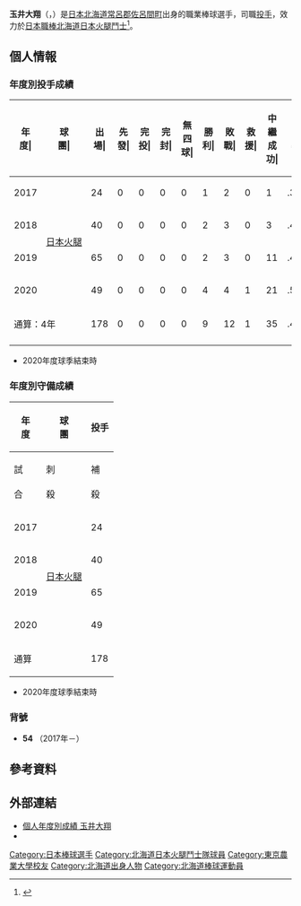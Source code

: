 {{Infobox NPB player|
|name=玉井大翔|
|image=Tamai-54.jpg|
|width=300|
|position=投手|
|team=北海道日本火腿斗士|
|number=54|
|bats=右|
|throws=右|
|birthdate={{birth_date_and_age|1992|6|16|mf=y}}|
|birthplace={{JPN}}[[北海道|北海道]][[常呂郡|常呂郡]][[佐呂間町|佐呂間町]]|
|debutdate=5月28日
|debutyear=2017年
|debutteam=北海道日本火腿鬥士
|statyear=2021年球季
|stat1label=勝投－敗投
|stat1value=9－12
|stat2label=中繼－救援
|stat2value=43－1
|stat3label=三振－四壞
|stat3value=138－79
|stat4label=防禦率
|stat4value=3.21
|teams=<nowiki></nowiki> 
* 旭川實業高等學校
* 東京農業大學北海道
* 新日鐵住金
* [[北海道日本火腿鬥士|北海道日本火腿鬥士]](2017年－)
}}

'''玉井大翔'''（{{jpn|j=玉井 大翔|hg=たまい たいしょう|rm=Tamai Taisho}}，{{bd|1992年|6月16日||catIdx=Tamai, Taisho}}）是[[日本|日本]][[北海道|北海道]][[常呂郡|常呂郡]][[佐呂間町|佐呂間町]]出身的職業棒球選手，司職[[投手|投手]]，效力於[[日本職棒|日本職棒]][[北海道日本火腿鬥士|北海道日本火腿鬥士]]<ref>{{cite web |url=https://www.sponichi.co.jp/baseball/news/2017/06/02/kiji/20170602s00001173392000c.html |title=日本ハム　９回に逆転！新人・玉井がプロ初勝利　阪神はドリスが誤算 |publisher=sponichi |date=2017-06-02 |access-date=2020-10-28 |archive-date=2017-10-26 |archive-url=https://web.archive.org/web/20171026214453/http://www.sponichi.co.jp/baseball/news/2017/06/02/kiji/20170602s00001173392000c.html |dead-url=no }}</ref>。

== 個人情報 ==
=== 年度別投手成績 ===
{| class="wikitable" style="text-align:right; font-size:small"
|-bgcolor="#efefef"
!年<br>度|!!球<br>團|!!出<br>場|!!先<br>發|!!完<br>投|!!完<br>封|!!無<br>四<br>球|!!勝<br>利|!!敗<br>戰|!!救<br>援|!!中<br>繼<br>成<br>功|!!勝<br>率|!!打<br>者|!!投<br>球<br>局<br>數|!!被<br>安<br>打|!!被<br>全<br>壘<br>打|!!保<br>送|!!敬<br>遠|!!觸<br>身<br>球|!!三<br>振<br>數|!!暴<br>投|!!犯<br>規|!!失分|!!自<br>責<br>分|!!防<br>禦<br>率|!!WHIP
|-
|style="text-align:center;"|2017
|rowspan="4" style="text-align: center; white-space: nowrap;"|[[北海道日本火腿鬥士|日本火腿]]
|24||0||0||0||0||1||2||0||1||.333||99||24.1||17||2||7||0||3||12||0||0||8||7||2.59||0.99
|-
|style="text-align:center;"|2018
|40||0||0||0||0||2||3||0||3||.400||209||48.0||48||5||13||1||7||40||2||0||24||22||4.13||1.27
|-
|style="text-align:center;"|2019
|65||0||0||0||0||2||3||0||11||.400||256||62.0||52||1||22||2||1||34||1||0||22||18||2.61||1.69
|-
|style="text-align: center;"|2020
|49||0||0||0||0||4||4||1||21||.500||175||41.2||36||5||18||1||1||29||3||0||17||16||3.46||1.30
|-
!colspan="2"|通算：4年
|178||0||0||0||0||9||12||1||35||.429||739||176.0||153||13||60||4||12||115||6||0||71||63||3.22||1.21
|-
|}
* 2020年度球季結束時

=== 年度別守備成績 ===
{| class="wikitable" style="text-align: right; font-size: small; border-collapse:collapse; padding: 1px;"
!rowspan="2"|年<br />度!!rowspan="2"|球<br />團!!colspan="6"|投手
|-style="line-height:1.25em;"
!試<br /><br />合!!刺<br /><br />殺!!補<br /><br />殺!!失<br /><br />誤!!雙<br /><br />殺!!守<br />備<br />率
|-
|style="text-align: center;"|2017
|rowspan="4" style="text-align: center; white-space: nowrap;"|[[北海道日本火腿鬥士|日本火腿]]
|24||1||2||0||0||1.000
|-
|style="text-align:center;"|2018
|40||2||4||1||0||.857
|-
|style="text-align:center;"|2019
|65||5||20||1||2||.962
|-
|style="text-align:center;"|2020
|49||5||11||0||3||1.000
|-
!colspan="2"|通算
|178||13||37||2||5||.962
|}
* 2020年度球季結束時

=== 背號 ===
* '''54''' （2017年－）

== 參考資料 ==
{{reflist}}

== 外部連結 ==
* [https://npb.jp/bis/players/91295134.html 個人年度別成績 玉井大翔] {{Wayback|url=https://npb.jp/bis/players/91295134.html |date=20210116141130 }} {{ja icon}} 
* {{Baseballstats|brm=tamai-000tai}}

{{北海道日本火腿鬥士球團球員名單}}
{{DEFAULTSORT:Tamai, Taisho}}
[[Category:日本棒球選手|Category:日本棒球選手]]
[[Category:北海道日本火腿鬥士隊球員|Category:北海道日本火腿鬥士隊球員]]
[[Category:東京農業大學校友|Category:東京農業大學校友]]
[[Category:北海道出身人物|Category:北海道出身人物]]
[[Category:北海道棒球運動員|Category:北海道棒球運動員]]